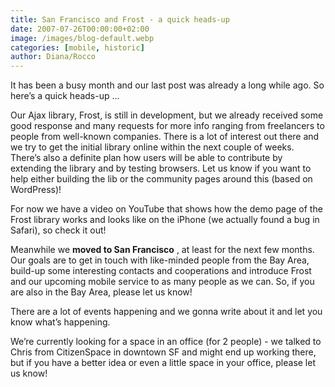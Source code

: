 ```yaml
---
title: San Francisco and Frost - a quick heads-up
date: 2007-07-26T00:00:00+02:00
image: /images/blog-default.webp
categories: [mobile, historic]
author: Diana/Rocco
---
```


<div class="entry-content">
It has been a busy month and our last post was already a long while ago. So here’s a quick heads-up ...



Our Ajax library, Frost, is still in development, but we already received some good response and many requests for more info ranging from freelancers to people from well-known companies. There is a lot of interest out there and we try to get the initial library online within the next couple of weeks. There’s also a definite plan how users will be able to contribute by extending the library and by testing browsers. Let us know if you want to help either building the lib or the community pages around this (based on WordPress)!



For now we have a video on YouTube that shows how the demo page of the Frost library works and looks like on the iPhone  (we actually found a bug in Safari), so check it out!



Meanwhile we **moved to San Francisco** , at least for the next few months. Our goals are to get in touch with like-minded people from the Bay Area, build-up some interesting contacts and cooperations and introduce Frost and our upcoming mobile service to as many people as we can. So, if you are also in the Bay Area, please let us know!



There are a lot of events happening and we gonna write about it and let you know what’s happening.



We’re currently looking for a space in an office (for 2 people) - we talked to Chris from CitizenSpace in downtown SF and might end up working there, but if you have a better idea or even a little space in your office, please let us know!
</div>

